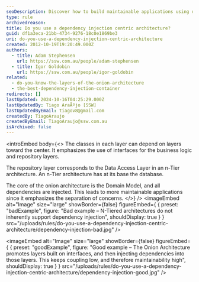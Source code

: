 ```yaml
---
seoDescription: Discover how to build maintainable applications using dependency injection centric architecture and master the Onion Architecture's layers.
type: rule
archivedreason:
title: Do you use a dependency injection centric architecture?
guid: df1a3eca-21bb-4734-9276-18c0e1869be3
uri: do-you-use-a-dependency-injection-centric-architecture
created: 2012-10-19T19:20:49.000Z
authors:
  - title: Adam Stephensen
    url: https://ssw.com.au/people/adam-stephensen
  - title: Igor Goldobin
    url: https://ssw.com.au/people/igor-goldobin
related:
  - do-you-know-the-layers-of-the-onion-architecture
  - the-best-dependency-injection-container
redirects: []
lastUpdated: 2024-10-16T04:25:29.000Z
lastUpdatedBy: Tiago AraÃºjo [SSW]
lastUpdatedByEmail: tiagov8@gmail.com
createdBy: TiagoAraujo
createdByEmail: TiagoAraujo@ssw.com.au
isArchived: false
---
```


<introEmbed
  body={<>
The classes in each layer can depend on layers toward the center. It emphasizes the use of interfaces for the business logic and repository layers.

The repository layer corresponds to the Data Access Layer in an n-Tier architecture. An n-Tier architecture has at its base the database.

The core of the onion architecture is the Domain Model, and all dependencies are injected. This leads to more maintainable applications since it emphasizes the separation of concerns.
  </>}
/>
<imageEmbed
  alt="Image"
  size="large"
  showBorder={false}
  figureEmbed={ {
    preset: "badExample",
    figure: "Bad example – N-Tiered architectures do not inherently support dependency injection",
    shouldDisplay: true
  } }
  src="/uploads/rules/do-you-use-a-dependency-injection-centric-architecture/dependency-injection-bad.jpg"
/>

<imageEmbed
  alt="Image"
  size="large"
  showBorder={false}
  figureEmbed={ {
    preset: "goodExample",
    figure: "Good example – The Onion Architecture promotes layers built on interfaces, and then injecting dependencies into those layers. This keeps coupling low, and therefore maintainability high",
    shouldDisplay: true
  } }
  src="/uploads/rules/do-you-use-a-dependency-injection-centric-architecture/dependency-injection-good.jpg"
/>
